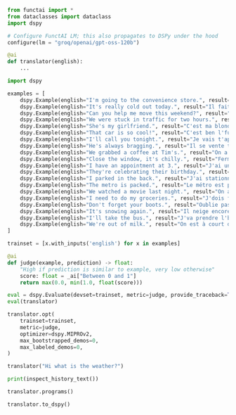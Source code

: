 
```python
from functai import *
from dataclasses import dataclass
import dspy

# Configure FunctAI LM; this also propagates to DSPy under the hood
configure(lm = "groq/openai/gpt-oss-120b")

@ai
def translator(english):
    ...
```

```python
import dspy

examples = [
    dspy.Example(english="I'm going to the convenience store.", result="Je m'en vais au dépanneur."),
    dspy.Example(english="It's really cold out today.", result="Il fait frette en maudit aujourd'hui."),
    dspy.Example(english="Can you help me move this weekend?", result="Tu peux m'aider à déménager ce weekend?"),
    dspy.Example(english="We were stuck in traffic for two hours.", result="On était pognés dans le trafic pendant deux heures."),
    dspy.Example(english="She's my girlfriend.", result="C'est ma blonde."),
    dspy.Example(english="That car is so cool!", result="C'est ben l'fun ce char-là!"),
    dspy.Example(english="I'll call you tonight.", result="Je vais t'appeler ce soir."),
    dspy.Example(english="He's always bragging.", result="Il se vente tout l'temps."),
    dspy.Example(english="We grabbed a coffee at Tim's.", result="On a pris un café au Tim."),
    dspy.Example(english="Close the window, it's chilly.", result="Ferme la fenêtre, y fait frette."),
    dspy.Example(english="I have an appointment at 3.", result="J'ai un rendez-vous à trois heures."),
    dspy.Example(english="They're celebrating their birthday.", result="Ils fêtent leur fête."),
    dspy.Example(english="I parked in the back.", result="J'ai stationné dans l'fond."),
    dspy.Example(english="The metro is packed.", result="Le métro est plein à craquer."),
    dspy.Example(english="We watched a movie last night.", result="On a écouté un film hier soir."),
    dspy.Example(english="I need to do my groceries.", result="J'dois faire mon épicerie."),
    dspy.Example(english="Don't forget your boots.", result="Oublie pas tes bottes."),
    dspy.Example(english="It's snowing again.", result="Il neige encore."),
    dspy.Example(english="I'll take the bus.", result="J'va prendre l'bus."),
    dspy.Example(english="We're out of milk.", result="On est à court de lait."),
]

trainset = [x.with_inputs('english') for x in examples]
```

```python
@ai
def judge(example, prediction) -> float:
    "High if prediction is similar to example, very low otherwise"
    score: float = _ai["Between 0 and 1"]
    return max(0.0, min(1.0, float(score)))
```

```python
eval = dspy.Evaluate(devset=trainset, metric=judge, provide_traceback=True, num_threads=4)
eval(translator)
```

```python

translator.opt(
    trainset=trainset,
    metric=judge,
    optimizer=dspy.MIPROv2,
    max_bootstrapped_demos=0,
    max_labeled_demos=0,
)

```

 

```python
translator("Hi what is the weather?")
```


```python
print(inspect_history_text())
```



```python
translator.programs()
```


```python
translator.to_dspy()
```